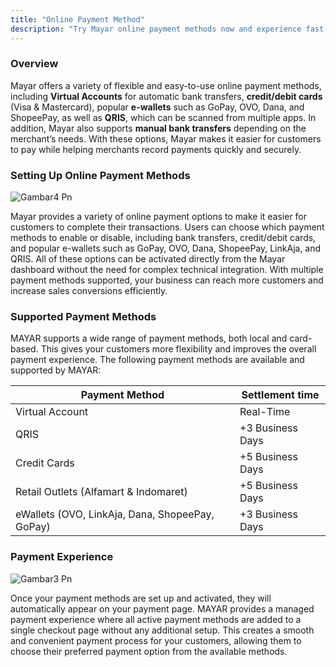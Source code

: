 ```yaml
---
title: "Online Payment Method"
description: "Try Mayar online payment methods now and experience fast, secure, and convenient transactions!"
---
```


### Overview

Mayar offers a variety of flexible and easy-to-use online payment methods, including **Virtual Accounts** for automatic bank transfers, **credit/debit cards** (Visa & Mastercard), popular **e-wallets** such as GoPay, OVO, Dana, and ShopeePay, as well as **QRIS**, which can be scanned from multiple apps. In addition, Mayar also supports **manual bank transfers** depending on the merchant’s needs. With these options, Mayar makes it easier for customers to pay while helping merchants record payments quickly and securely.

### Setting Up Online Payment Methods

![Gambar4 Pn](/images/gambar4.png)

Mayar provides a variety of online payment options to make it easier for customers to complete their transactions. Users can choose which payment methods to enable or disable, including bank transfers, credit/debit cards, and popular e-wallets such as GoPay, OVO, Dana, ShopeePay, LinkAja, and QRIS. All of these options can be activated directly from the Mayar dashboard without the need for complex technical integration. With multiple payment methods supported, your business can reach more customers and increase sales conversions efficiently.

### Supported Payment Methods

MAYAR supports a wide range of payment methods, both local and card-based. This gives your customers more flexibility and improves the overall payment experience. The following payment methods are available and supported by MAYAR:

| **Payment Method**                              | **Settlement time** |
| ----------------------------------------------- | ------------------- |
| Virtual Account                                 | Real-Time           |
| QRIS                                            | \+3 Business Days   |
| Credit Cards                                    | \+5 Business Days   |
| Retail Outlets (Alfamart & Indomaret)           | \+5 Business Days   |
| eWallets (OVO, LinkAja, Dana, ShopeePay, GoPay) | \+3 Business Days   |

### Payment Experience

![Gambar3 Pn](/images/gambar3.png)

Once your payment methods are set up and activated, they will automatically appear on your payment page. MAYAR provides a managed payment experience where all active payment methods are added to a single checkout page without any additional setup. This creates a smooth and convenient payment process for your customers, allowing them to choose their preferred payment option from the available methods.